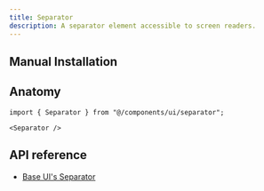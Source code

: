 ```yaml
---
title: Separator
description: A separator element accessible to screen readers.
---
```


<ComponentPreview name="examples/separator-demo" />

## Manual Installation

<ComponentSource name="ui/separator" />

## Anatomy

```tsx
import { Separator } from "@/components/ui/separator";
```

```tsx
<Separator />
```

## API reference

- [Base UI's Separator](https://base-ui.com/react/components/separator#api-reference)
